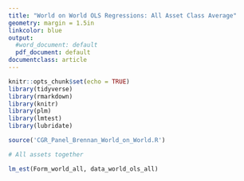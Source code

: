 ```yaml
---
title: "World on World OLS Regressions: All Asset Class Average"
geometry: margin = 1.5in
linkcolor: blue
output:
  #word_document: default
  pdf_document: default
documentclass: article
---
```


```r
knitr::opts_chunk$set(echo = TRUE)
library(tidyverse)
library(rmarkdown)
library(knitr)
library(plm)
library(lmtest)
library(lubridate)

source('CGR_Panel_Brennan_World_on_World.R')
```

```r

# All assets together

lm_est(Form_world_all, data_world_ols_all)

```